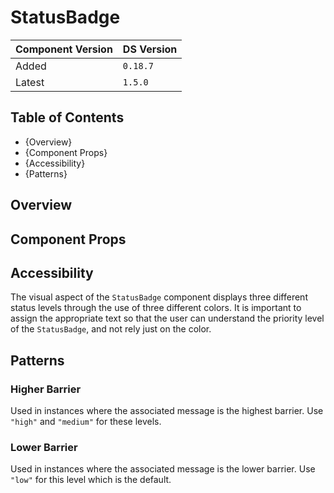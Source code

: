 

<Meta of={StatusBadgeStories} />

# StatusBadge

| Component Version | DS Version |
| ----------------- | ---------- |
| Added             | `0.18.7`   |
| Latest            | `1.5.0`    |

## Table of Contents

- {<Link href="#overview" target="_self">Overview</Link>}
- {<Link href="#component-props" target="_self">Component Props</Link>}
- {<Link href="#accessibility" target="_self">Accessibility</Link>}
- {<Link href="#patterns" target="_self">Patterns</Link>}

## Overview

<Description of={StatusBadgeStories} />

## Component Props

<Canvas of={StatusBadgeStories.WithControls} />

<ArgTypes of={StatusBadgeStories.WithControls} />

## Accessibility

The visual aspect of the `StatusBadge` component displays three different status
levels through the use of three different colors. It is important to assign
the appropriate text so that the user can understand the priority level of the
`StatusBadge`, and not rely just on the color.

## Patterns

### Higher Barrier

Used in instances where the associated message is the highest barrier. Use
`"high"` and `"medium"` for these levels.

<Canvas of={StatusBadgeStories.HigherBarrier} />

### Lower Barrier

Used in instances where the associated message is the lower barrier. Use
`"low"` for this level which is the default.

<Canvas of={StatusBadgeStories.LowerBarrier} />

